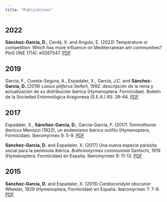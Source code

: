 ```yaml
---
title: "Publications"
---
```


## 2022

**Sánchez-García, D.**, Cerdá, X. and Angulo, E. (2022) Temperature or competition: Which has more influence on Mediterranean ant communities? PloS ONE 17(4): e0267547. [PDF](https://journals.plos.org/plosone/article/file?id=10.1371/journal.pone.0267547&type=printable)

## 2019

García, F., Cuesta-Segura, A., Espadaler, X., García, J.C. and **Sánchez-García, D.**.(2019) *Lasius piliferus* Seifert, 1992: descripción de la reina y actualización de su distribución ibérica (Hymenoptera: Formicidae). Boletín de la Sociedad Entomológica Aragonesa (S.E.A.) 65: 39-44. [PDF](http://xavierespadaler.creaf.cat/Archivos/2010s/2019/BSEA%2065_39_44.pdf)

## 2017

Espadaler, X., **Sánchez-García, D.**, García-García, F. (2017) *Temnothorax ibericus* Menozzi (1922), un endemismo ibérico orófilo (Hymenoptera, Formicidae). Iberomyrmex 9: 5-9. [PDF]()

**Sánchez-García, D.** and Espadaler, X. (2017) Una nueva especie parásita social para la península ibérica. *Bothriomyrmex communista* Santschi, 1919 (Hymenoptera: Formicidae) en España. Iberomyrmex 9: 11-13. [PDF]()

## 2015

**Sánchez-García, D.** and Espadaler, X. (2015) *Cardiocondyla obscurior* Wheeler, 1929 (Hymenoptera, Formicidae) en España. Iberomyrmex 7: 7-9. [PDF]()